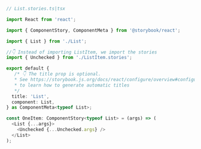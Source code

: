```ts
// List.stories.ts|tsx

import React from 'react';

import { ComponentStory, ComponentMeta } from '@storybook/react';

import { List } from './List';

//👇 Instead of importing ListItem, we import the stories
import { Unchecked } from './ListItem.stories';

export default {
   /* 👇 The title prop is optional.
   * See https://storybook.js.org/docs/react/configure/overview#configure-story-loading
   * to learn how to generate automatic titles
   */
  title: 'List',
  component: List,
} as ComponentMeta<typeof List>;

const OneItem: ComponentStory<typeof List> = (args) => (
  <List {...args}>
    <Unchecked {...Unchecked.args} />
  </List>
);
```